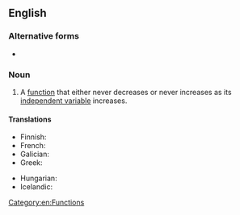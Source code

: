 ==English==

===Alternative forms===
* {{l|en|monotone function}}

===Noun===
{{en-noun}}
{{wikipedia}}

# {{lb|en|mathematics}} A [[function]] that either never decreases or never increases as its [[independent variable]] increases. [[Category:en:Functions]]

====Translations====
{{trans-top|type of function}}
* Finnish: {{t|fi|monotoninen funktio}}
* French: {{t|fr|fonction monotone|f}}
* Galician: {{t|gl|función monótona|f}}
* Greek: {{t|el|μονότονη συνάρτηση|f}}
{{trans-mid}}
* Hungarian: {{t|hu|monoton függvény}}
* Icelandic: {{t|is|einhalla fall|n}}
{{trans-bottom}}